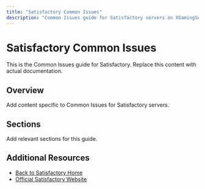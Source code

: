 ```yaml
---
title: "Satisfactory Common Issues"
description: "Common Issues guide for Satisfactory servers on XGamingServer"
---
```


# Satisfactory Common Issues

This is the Common Issues guide for Satisfactory. Replace this content with actual documentation.

## Overview

Add content specific to Common Issues for Satisfactory servers.

## Sections

Add relevant sections for this guide.

## Additional Resources

- [Back to Satisfactory Home](./index)
- [Official Satisfactory Website](https://example.com)
